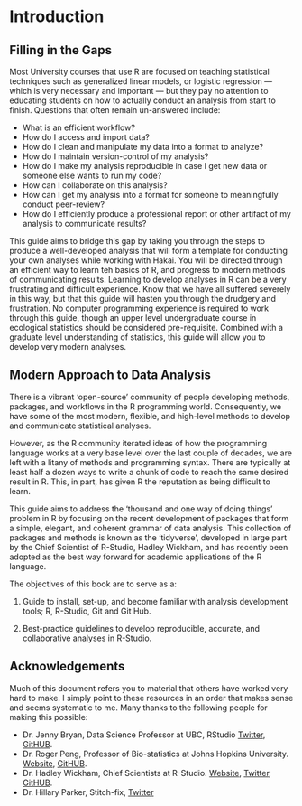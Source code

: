 # Introduction

## Filling in the Gaps

Most University courses that use R are focused on teaching statistical techniques such as generalized linear models, or logistic regression — which is very necessary and important — but they pay no attention to educating students on how to actually conduct an analysis from start to finish. Questions that often remain un-answered include:

* What is an efficient workflow? 
* How do I access and import data? 
* How do I clean and manipulate my data into a format to analyze?
* How do I maintain version-control of my analysis? 
* How do I make my analysis reproducible in case I get new data or someone else wants to run my code? 
* How can I collaborate on this analysis? 
* How can I get my analysis into a format for someone to meaningfully conduct peer-review? 
* How do I efficiently produce a professional report or other artifact of my analysis to communicate results?

This guide aims to bridge this gap by taking you through the steps to produce a well-developed analysis that will form a template for conducting your own analyses while working with Hakai. You will be directed through an efficient way to learn teh basics of R, and progress to modern methods of communicating results. Learning to develop analyses in R can be a very frustrating and difficult experience. Know that we have all suffered severely in this way, but that this guide will hasten you through the drudgery and frustration. No computer programming experience is required to work through this guide, though an upper level undergraduate course in ecological statistics should be considered pre-requisite. Combined with a graduate level understanding of statistics, this guide will allow you to develop very modern analyses. 

## Modern Approach to Data Analysis

There is a vibrant 'open-source' community of people developing methods, packages, and workflows in the R programming world. Consequently, we have some of the most modern, flexible, and high-level methods to develop and communicate statistical analyses. 

However, as the R community iterated ideas of how the programming language works at a very base level over the last couple of decades, we are left with a litany of methods and programming syntax. There are typically at least half a dozen ways to write a chunk of code to reach the same desired result in R. This, in part, has given R the reputation as being difficult to learn.

This guide aims to address the 'thousand and one way of doing things' problem in R by focusing on the recent development of packages that form a simple, elegant, and coherent grammar of data analysis. This collection of packages and methods is known as the 'tidyverse', developed in large part by the Chief Scientist of R-Studio, Hadley Wickham, and has recently been adopted as the best way forward for academic applications of the R language. 

The objectives of this book are to serve as a:

1) Guide to install, set-up, and become familiar with analysis development tools; R, R-Studio, Git and Git Hub.

2) Best-practice guidelines to develop reproducible, accurate, and collaborative analyses in R-Studio.

## Acknowledgements
Much of this document refers you to material that others have worked very hard to make. I simply point to these resources in an order that makes sense and seems systematic to me. Many thanks to the following people for making this possible:

* Dr. Jenny Bryan, Data Science Professor at UBC, RStudio [Twitter](https://twitter.com/JennyBryan), [GitHUB](https://github.com/jennybc).
* Dr. Roger Peng, Professor of Bio-statistics at Johns Hopkins University. [Website](http://www.biostat.jhsph.edu/~rpeng/), [GitHUB](https://github.com/rdpeng).
* Dr. Hadley Wickham, Chief Scientists at R-Studio. [Website](http://hadley.nz/), [Twitter](https://twitter.com/hadleywickham), [GitHUB](https://github.com/hadley).
* Dr. Hillary Parker, Stitch-fix, [Twitter]('https://twitter.com/hspter')

